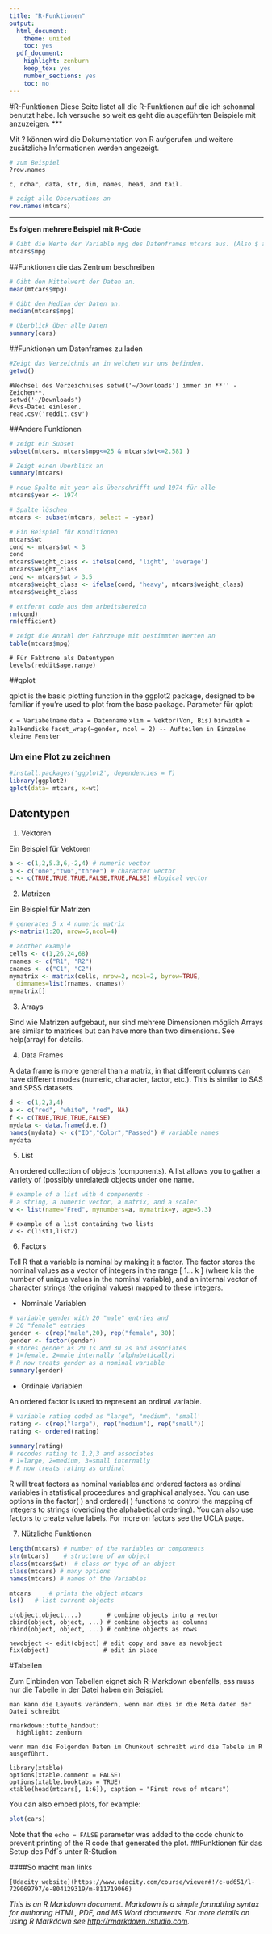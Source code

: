 ```yaml
---
title: "R-Funktionen"
output:
  html_document:
    theme: united
    toc: yes
  pdf_document:
    highlight: zenburn
    keep_tex: yes
    number_sections: yes
    toc: no
---
```

#R-Funktionen
Diese Seite listet all die R-Funktionen auf die ich schonmal benutzt habe.
Ich versuche so weit es geht die ausgeführten Beispiele mit anzuzeigen.
***

Mit ? können wird die Dokumentation von R aufgerufen und weitere zusätzliche Informationen werden angezeigt.
```r
# zum Beispiel
?row.names
```


```
c, nchar, data, str, dim, names, head, and tail.
```
```r
# zeigt alle Observations an
row.names(mtcars)
```


***

**Es folgen mehrere Beispiel mit R-Code**

```r
# Gibt die Werte der Variable mpg des Datenframes mtcars aus. (Also $ als Symbol).
mtcars$mpg
```

##Funktionen die das Zentrum beschreiben
```r
# Gibt den Mittelwert der Daten an.
mean(mtcars$mpg)  
```
```r
# Gibt den Median der Daten an.
median(mtcars$mpg)
```
```r
# Überblick über alle Daten
summary(cars)
```

##Funktionen um Datenframes zu laden
```r
#Zeigt das Verzeichnis an in welchen wir uns befinden.
getwd() 
``` 
```
#Wechsel des Verzeichnises setwd('~/Downloads') immer in **'' - Zeichen**.
setwd('~/Downloads') 
#cvs-Datei einlesen.
read.csv('reddit.csv')
```
##Andere Funktionen

```r
# zeigt ein Subset
subset(mtcars, mtcars$mpg<=25 & mtcars$wt<=2.581 )   
```

```r
# Zeigt einen Überblick an
summary(mtcars)
```

```r
# neue Spalte mit year als überschrifft und 1974 für alle
mtcars$year <- 1974    
```

```r
# Spalte löschen
mtcars <- subset(mtcars, select = -year)
```

```r
# Ein Beispiel für Konditionen
mtcars$wt
cond <- mtcars$wt < 3
cond
mtcars$weight_class <- ifelse(cond, 'light', 'average')
mtcars$weight_class
cond <- mtcars$wt > 3.5
mtcars$weight_class <- ifelse(cond, 'heavy', mtcars$weight_class)
mtcars$weight_class
```

```r
# entfernt code aus dem arbeitsbereich
rm(cond)
rm(efficient)
```

```r
# zeigt die Anzahl der Fahrzeuge mit bestimmten Werten an
table(mtcars$mpg)
```
```
# Für Faktrone als Datentypen
levels(reddit$age.range)
```
##qplot

qplot is the basic plotting function in the ggplot2 package, designed to be familiar if you're used to plot from the base package.
Parameter für qplot:

`x = Variabelname`
`data = Datenname`
`xlim = Vektor(Von, Bis)`
`binwidth = Balkendicke`
`facet_wrap(~gender, ncol = 2) -- Aufteilen in Einzelne kleine Fenster`

### Um eine Plot zu zeichnen
```r
#install.packages('ggplot2', dependencies = T)
library(ggplot2)
qplot(data= mtcars, x=wt)

```


## Datentypen
(@) Vektoren

Ein Beispiel für Vektoren
```r
a <- c(1,2,5.3,6,-2,4) # numeric vector
b <- c("one","two","three") # character vector
c <- c(TRUE,TRUE,TRUE,FALSE,TRUE,FALSE) #logical vector
```


(@) Matrizen

Ein Beispiel für Matrizen 
```r
# generates 5 x 4 numeric matrix 
y<-matrix(1:20, nrow=5,ncol=4)

# another example
cells <- c(1,26,24,68)
rnames <- c("R1", "R2")
cnames <- c("C1", "C2") 
mymatrix <- matrix(cells, nrow=2, ncol=2, byrow=TRUE,
  dimnames=list(rnames, cnames))
mymatrix[]

```
(@) Arrays

Sind wie Matrizen aufgebaut, nur sind mehrere Dimensionen möglich
Arrays are similar to matrices but can have more than two dimensions. See help(array) for details.

(@) Data Frames

A data frame is more general than a matrix, in that different columns can have different modes (numeric, character, factor, etc.). This is similar to SAS and SPSS datasets.
```r
d <- c(1,2,3,4)
e <- c("red", "white", "red", NA)
f <- c(TRUE,TRUE,TRUE,FALSE)
mydata <- data.frame(d,e,f)
names(mydata) <- c("ID","Color","Passed") # variable names
mydata
```

(@) List

An ordered collection of objects (components). A list allows you to gather a variety of (possibly unrelated) objects under one name.

```r
# example of a list with 4 components - 
# a string, a numeric vector, a matrix, and a scaler 
w <- list(name="Fred", mynumbers=a, mymatrix=y, age=5.3)
```
```
# example of a list containing two lists 
v <- c(list1,list2)
```

(@) Factors

Tell R that a variable is nominal by making it a factor. The factor stores the nominal values as a vector of integers in the range [ 1... k ] (where k is the number of unique values in the nominal variable), and an internal vector of character strings (the original values) mapped to these integers.

  + Nominale Variablen
```r
# variable gender with 20 "male" entries and 
# 30 "female" entries 
gender <- c(rep("male",20), rep("female", 30)) 
gender <- factor(gender) 
# stores gender as 20 1s and 30 2s and associates
# 1=female, 2=male internally (alphabetically)
# R now treats gender as a nominal variable 
summary(gender)

```


  + Ordinale Variablen

An ordered factor is used to represent an ordinal variable.
```r
# variable rating coded as "large", "medium", "small'
rating <- c(rep("large"), rep("medium"), rep("small"))
rating <- ordered(rating)

summary(rating)
# recodes rating to 1,2,3 and associates
# 1=large, 2=medium, 3=small internally
# R now treats rating as ordinal
```

R will treat factors as nominal variables and ordered factors as ordinal variables in statistical proceedures and graphical analyses. You can use options in the factor( ) and ordered( ) functions to control the mapping of integers to strings (overiding the alphabetical ordering). You can also use factors to create value labels. For more on factors see the UCLA page.

(@) Nützliche Funktionen

```r
length(mtcars) # number of the variables or components
str(mtcars)    # structure of an object 
class(mtcars$wt)  # class or type of an object
class(mtcars) # many options
names(mtcars) # names of the Variables

mtcars     # prints the object mtcars
ls()   # list current objects

```



```
c(object,object,...)       # combine objects into a vector
cbind(object, object, ...) # combine objects as columns
rbind(object, object, ...) # combine objects as rows 

newobject <- edit(object) # edit copy and save as newobject 
fix(object)               # edit in place

```

#Tabellen

Zum Einbinden von Tabellen eignet sich R-Markdown ebenfalls,
ess muss nur die Tabelle in der Datei haben 
ein Beispiel:
```
man kann die Layouts verändern, wenn man dies in die Meta daten der Datei schreibt

rmarkdown::tufte_handout:
  highlight: zenburn
  
wenn man die Folgenden Daten im Chunkout schreibt wird die Tabele im R ausgeführt.

library(xtable)
options(xtable.comment = FALSE)
options(xtable.booktabs = TRUE)
xtable(head(mtcars[, 1:6]), caption = "First rows of mtcars")

```



You can also embed plots, for example:

```r
plot(cars)
```

Note that the `echo = FALSE` parameter was added to the code chunk to prevent printing of the R code that generated the plot.
##Funktionen für das Setup des Pdf´s unter R-Studion 

####So macht man links
```
[Udacity website](https://www.udacity.com/course/viewer#!/c-ud651/l-729069797/e-804129319/m-811719066)
```
*This is an R Markdown document. Markdown is a simple formatting syntax for authoring HTML, PDF, and MS Word documents. For more details on using R Markdown see <http://rmarkdown.rstudio.com>.*